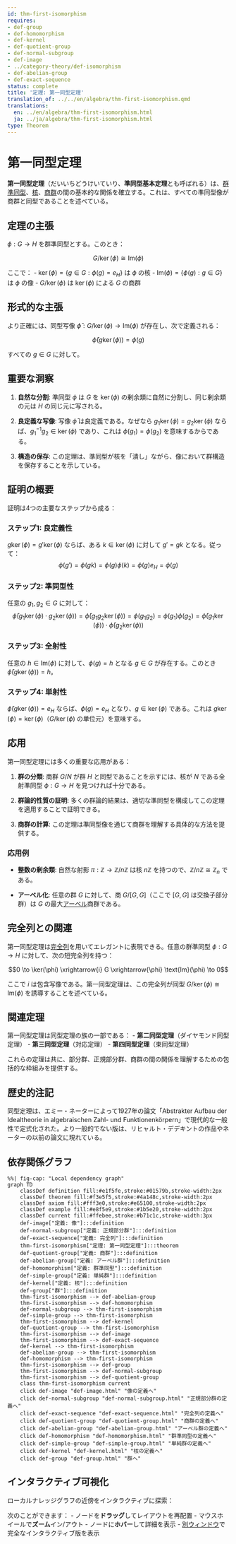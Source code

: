 ```yaml
---
id: thm-first-isomorphism
requires:
- def-group
- def-homomorphism
- def-kernel
- def-quotient-group
- def-normal-subgroup
- def-image
- ../category-theory/def-isomorphism
- def-abelian-group
- def-exact-sequence
status: complete
title: '定理: 第一同型定理'
translation_of: ../../en/algebra/thm-first-isomorphism.qmd
translations:
  en: ../en/algebra/thm-first-isomorphism.html
  ja: ../ja/algebra/thm-first-isomorphism.html
type: Theorem
---
```


# 第一同型定理 {#thm-first-isomorphism}

**第一同型定理**（だいいちどうけいていり、**準同型基本定理**とも呼ばれる）は、[群準同型](def-homomorphism.qmd)、[核](def-kernel.qmd)、[商群](def-quotient-group.qmd)の間の基本的な関係を確立する。これは、すべての準同型像が商群と同型であることを述べている。

## 定理の主張

$\phi: G \to H$ を群準同型とする。このとき：

$$G/\ker(\phi) \cong \text{Im}(\phi)$$

ここで：
- $\ker(\phi) = \{g \in G : \phi(g) = e_H\}$ は $\phi$ の核
- $\text{Im}(\phi) = \{\phi(g) : g \in G\}$ は $\phi$ の像
- $G/\ker(\phi)$ は $\ker(\phi)$ による $G$ の商群

## 形式的な主張

より正確には、同型写像 $\bar{\phi}: G/\ker(\phi) \to \text{Im}(\phi)$ が存在し、次で定義される：

$$\bar{\phi}(g\ker(\phi)) = \phi(g)$$

すべての $g \in G$ に対して。

## 重要な洞察

1. **自然な分割**: 準同型 $\phi$ は $G$ を $\ker(\phi)$ の剰余類に自然に分割し、同じ剰余類の元は $H$ の同じ元に写される。

2. **良定義な写像**: 写像 $\bar{\phi}$ は良定義である。なぜなら $g_1\ker(\phi) = g_2\ker(\phi)$ ならば、$g_1^{-1}g_2 \in \ker(\phi)$ であり、これは $\phi(g_1) = \phi(g_2)$ を意味するからである。

3. **構造の保存**: この定理は、準同型が核を「潰し」ながら、像において群構造を保存することを示している。

## 証明の概要

証明は4つの主要なステップから成る：

### ステップ1: 良定義性
$g\ker(\phi) = g'\ker(\phi)$ ならば、ある $k \in \ker(\phi)$ に対して $g' = gk$ となる。従って：
$$\phi(g') = \phi(gk) = \phi(g)\phi(k) = \phi(g)e_H = \phi(g)$$

### ステップ2: 準同型性
任意の $g_1, g_2 \in G$ に対して：
$$\bar{\phi}(g_1\ker(\phi) \cdot g_2\ker(\phi)) = \bar{\phi}(g_1g_2\ker(\phi)) = \phi(g_1g_2) = \phi(g_1)\phi(g_2) = \bar{\phi}(g_1\ker(\phi)) \cdot \bar{\phi}(g_2\ker(\phi))$$

### ステップ3: 全射性
任意の $h \in \text{Im}(\phi)$ に対して、$\phi(g) = h$ となる $g \in G$ が存在する。このとき $\bar{\phi}(g\ker(\phi)) = h$。

### ステップ4: 単射性
$\bar{\phi}(g\ker(\phi)) = e_H$ ならば、$\phi(g) = e_H$ となり、$g \in \ker(\phi)$ である。これは $g\ker(\phi) = \ker(\phi)$（$G/\ker(\phi)$ の単位元）を意味する。

## 応用

第一同型定理には多くの重要な応用がある：

1. **群の分類**: 商群 $G/N$ が群 $H$ と同型であることを示すには、核が $N$ である全射準同型 $\phi: G \to H$ を見つければ十分である。

2. **群論的性質の証明**: 多くの群論的結果は、適切な準同型を構成してこの定理を適用することで証明できる。

3. **商群の計算**: この定理は準同型像を通じて商群を理解する具体的な方法を提供する。

### 応用例

- **整数の剰余類**: 自然な射影 $\pi: \mathbb{Z} \to \mathbb{Z}/n\mathbb{Z}$ は核 $n\mathbb{Z}$ を持つので、$\mathbb{Z}/n\mathbb{Z} \cong \mathbb{Z}_n$ である。

- **アーベル化**: 任意の群 $G$ に対して、商 $G/[G,G]$（ここで $[G,G]$ は交換子部分群）は $G$ の最大[アーベル](def-abelian-group.qmd)商群である。

## 完全列との関連

第一同型定理は[完全列](def-exact-sequence.qmd)を用いてエレガントに表現できる。任意の群準同型 $\phi: G \to H$ に対して、次の短完全列を持つ：

$$0 \to \ker(\phi) \xrightarrow{i} G \xrightarrow{\phi} \text{Im}(\phi) \to 0$$

ここで $i$ は包含写像である。第一同型定理は、この完全列が同型 $G/\ker(\phi) \cong \text{Im}(\phi)$ を誘導することを述べている。

## 関連定理

第一同型定理は同型定理の族の一部である：
- **第二同型定理**（ダイヤモンド同型定理）
- **第三同型定理**（対応定理）
- **第四同型定理**（束同型定理）

これらの定理は共に、部分群、正規部分群、商群の間の関係を理解するための包括的な枠組みを提供する。

## 歴史的注記

同型定理は、エミー・ネーターによって1927年の論文「Abstrakter Aufbau der Idealtheorie in algebraischen Zahl- und Funktionenkörpern」で現代的な一般性で定式化された。より一般的でない版は、リヒャルト・デデキントの作品やネーターの以前の論文に現れている。

## 依存関係グラフ

```mermaid
%%| fig-cap: "Local dependency graph"
graph TD
    classDef definition fill:#e1f5fe,stroke:#01579b,stroke-width:2px
    classDef theorem fill:#f3e5f5,stroke:#4a148c,stroke-width:2px
    classDef axiom fill:#fff3e0,stroke:#e65100,stroke-width:2px
    classDef example fill:#e8f5e9,stroke:#1b5e20,stroke-width:2px
    classDef current fill:#ffebee,stroke:#b71c1c,stroke-width:3px
    def-image["定義: 像"]:::definition
    def-normal-subgroup["定義: 正規部分群"]:::definition
    def-exact-sequence["定義: 完全列"]:::definition
    thm-first-isomorphism["定理: 第一同型定理"]:::theorem
    def-quotient-group["定義: 商群"]:::definition
    def-abelian-group["定義: アーベル群"]:::definition
    def-homomorphism["定義: 群準同型"]:::definition
    def-simple-group["定義: 単純群"]:::definition
    def-kernel["定義: 核"]:::definition
    def-group["群"]:::definition
    thm-first-isomorphism --> def-abelian-group
    thm-first-isomorphism --> def-homomorphism
    def-normal-subgroup --> thm-first-isomorphism
    def-simple-group --> thm-first-isomorphism
    thm-first-isomorphism --> def-kernel
    def-quotient-group --> thm-first-isomorphism
    thm-first-isomorphism --> def-image
    thm-first-isomorphism --> def-exact-sequence
    def-kernel --> thm-first-isomorphism
    def-abelian-group --> thm-first-isomorphism
    def-homomorphism --> thm-first-isomorphism
    thm-first-isomorphism --> def-group
    thm-first-isomorphism --> def-normal-subgroup
    thm-first-isomorphism --> def-quotient-group
    class thm-first-isomorphism current
    click def-image "def-image.html" "像の定義へ"
    click def-normal-subgroup "def-normal-subgroup.html" "正規部分群の定義へ"
    click def-exact-sequence "def-exact-sequence.html" "完全列の定義へ"
    click def-quotient-group "def-quotient-group.html" "商群の定義へ"
    click def-abelian-group "def-abelian-group.html" "アーベル群の定義へ"
    click def-homomorphism "def-homomorphism.html" "群準同型の定義へ"
    click def-simple-group "def-simple-group.html" "単純群の定義へ"
    click def-kernel "def-kernel.html" "核の定義へ"
    click def-group "def-group.html" "群へ"
```

## インタラクティブ可視化

ローカルナレッジグラフの近傍をインタラクティブに探索：

::: {.graph-viz data-id="thm-first-isomorphism" data-width="700" data-height="500"}
:::

次のことができます：
- ノードを**ドラッグ**してレイアウトを再配置
- マウスホイールで**ズーム**イン/アウト
- ノードに**ホバー**して詳細を表示
- [別ウィンドウ](../../output/interactive/thm-first-isomorphism.html){target="_blank"}で完全なインタラクティブ版を表示
